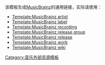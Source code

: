 <includeonly><!-- 在這裡加入模板的保護標識 --></includeonly><noinclude>{{Documentation subpage}}</noinclude>
<!-- 在本行下編輯模板說明 -->
该模板生成[[MusicBrainz]]的通用链接，实际请使用：
* [[Template:MusicBrainz artist]]
* [[Template:MusicBrainz label]]
* [[Template:MusicBrainz recording]]
* [[Template:MusicBrainz release group]]
* [[Template:MusicBrainz release]]
* [[Template:MusicBrainz work]]
* [[Template:MusicBrainz wiki]]

<includeonly>
<!-- 本行下加入模板的分類 -->
[[Category:音乐外部资源模板]]

</includeonly>